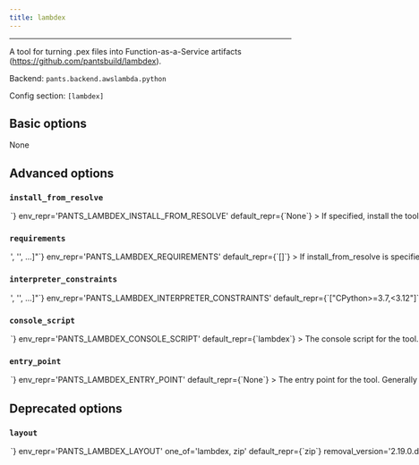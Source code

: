 ```yaml
---
title: lambdex
---
```



---

A tool for turning .pex files into Function-as-a-Service artifacts (https://github.com/pantsbuild/lambdex).

Backend: <span className="color--primary">`pants.backend.awslambda.python`</span>

Config section: <span className="color--primary">`[lambdex]`</span>

<span className={styles.options}>

## Basic options

None

## Advanced options

### `install_from_resolve`

<Option
  cli_repr={`--lambdex-install-from-resolve=<str>`}
  env_repr='PANTS_LAMBDEX_INSTALL_FROM_RESOLVE'
  default_repr={`None`}
>

If specified, install the tool using the lockfile for this named resolve.

This resolve must be defined in `[python].resolves`, as described in https://www.pantsbuild.org/v2.18/docs/python-third-party-dependencies#user-lockfiles.

The resolve&#x27;s entire lockfile will be installed, unless specific requirements are listed via the `requirements` option, in which case only those requirements will be installed. This is useful if you don&#x27;t want to invalidate the tool&#x27;s outputs when the resolve incurs changes to unrelated requirements.

If unspecified, and the `lockfile` option is unset, the tool will be installed using the default lockfile shipped with Pants.

If unspecified, and the `lockfile` option is set, the tool will use the custom `lambdex` &quot;tool lockfile&quot; generated from the `version` and `extra_requirements` options. But note that this mechanism is deprecated.

</Option>

### `requirements`

<Option
  cli_repr={`--lambdex-requirements="['<str>', '<str>', ...]"`}
  env_repr='PANTS_LAMBDEX_REQUIREMENTS'
  default_repr={`[]`}
>

If `install_from_resolve` is specified, install these requirements, at the versions provided by the specified resolve&#x27;s lockfile.

Values can be pip-style requirements (e.g., `tool` or `tool==1.2.3` or `tool>=1.2.3`), or addresses of `python_requirement` targets (or targets that generate or depend on `python_requirement` targets).

The lockfile will be validated against the requirements - if a lockfile doesn&#x27;t provide the requirement (at a suitable version, if the requirement specifies version constraints) Pants will error.

If unspecified, install the entire lockfile.

</Option>

### `interpreter_constraints`

<Option
  cli_repr={`--lambdex-interpreter-constraints="['<str>', '<str>', ...]"`}
  env_repr='PANTS_LAMBDEX_INTERPRETER_CONSTRAINTS'
  default_repr={`["CPython>=3.7,<3.12"]`}
>

Python interpreter constraints for this tool.

</Option>

### `console_script`

<Option
  cli_repr={`--lambdex-console-script=<str>`}
  env_repr='PANTS_LAMBDEX_CONSOLE_SCRIPT'
  default_repr={`lambdex`}
>

The console script for the tool. Using this option is generally preferable to (and mutually exclusive with) specifying an `--entry-point` since console script names have a higher expectation of staying stable across releases of the tool. Usually, you will not want to change this from the default.

</Option>

### `entry_point`

<Option
  cli_repr={`--lambdex-entry-point=<str>`}
  env_repr='PANTS_LAMBDEX_ENTRY_POINT'
  default_repr={`None`}
>

The entry point for the tool. Generally you only want to use this option if the tool does not offer a `--console-script` (which this option is mutually exclusive with). Usually, you will not want to change this from the default.

</Option>

## Deprecated options

### `layout`

<Option
  cli_repr={`--lambdex-layout=<LambdexLayout>`}
  env_repr='PANTS_LAMBDEX_LAYOUT'
  one_of='lambdex, zip'
  default_repr={`zip`}
  removal_version='2.19.0.dev0'
  removal_hint={'Remove the whole [lambdex] section, as Lambdex is deprecated and its functionality will be removed. If you have `layout = "zip"`, no further action is required, as you are already using the recommended layout.<br /><br />If you have `layout = "lambdex"`, removing the section will switch any `python_aws_lambda_function` (formerly `python_awslambda`) and `python_google_cloud_function` targets to using the `zip` layout, as recommended by cloud vendors. (If you are using `python_aws_lambda_function`, you will need to also update the handlers configured in the cloud from `lambdex_handler.handler` to `lambda_function.handler`.)<br /><br />See the docs for more details:<br /><br />* https://www.pantsbuild.org/v2.18/docs/awslambda-python#migrating-from-pants-216-and-earlier<br />* https://www.pantsbuild.org/v2.18/docs/google-cloud-function-python#migrating-from-pants-216-and-earlier'}
>

Explicitly control the layout used for `python_aws_lambda_function` (formerly `python_awslambda`) and `python_google_cloud_function` targets. This option exists for the transition from Lambdex-based layout to the plain zip layout, as recommended by cloud vendors.

</Option>

</span>
